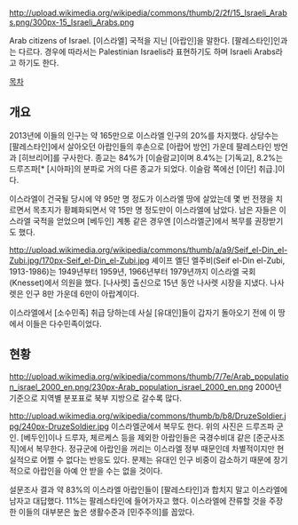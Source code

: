 http://upload.wikimedia.org/wikipedia/commons/thumb/2/2f/15_Israeli_Arabs.png/300px-15_Israeli_Arabs.png

Arab citizens of Israel. [이스라엘] 국적을 지닌 [아랍인]을 말한다. [팔레스타인]인과는 다르다. 경우에 따라서는 Palestinian Israelis라 표현하기도 하며 Israeli Arabs라고 하기도 한다.

[[목차]]
== 개요 ==
2013년에 이들의 인구는 약 165만으로 이스라엘 인구의 20%를 차지했다. 상당수는 [팔레스타인]에서 살아오던 아랍인들의 후손으로 [아랍어 방언] 가운데 팔레스타인 방언과 [히브리어]를 구사한다. 종교는 84%가 [이슬람교]이며 8.4%는 [기독교], 8.2%는 드루즈파[* [시아파]의 분파로 거의 다른 종교가 되었다. 이슬람 쪽에선 [이단] 취급.]이다.

이스라엘이 건국될 당시에 약 95만 명 정도가 이스라엘 땅에 살았는데 몇 번 전쟁을 치르면서 목초지가 황폐화되면서 약 15만 명 정도만이 이스라엘에 남았다. 남은 자들은 이스라엘 국적을 얻었으며 [베두인] 계통 같은 경우엔 [이스라엘군]에서 복무를 권장받기도 했다.

http://upload.wikimedia.org/wikipedia/commons/thumb/a/a9/Seif_el-Din_el-Zubi.jpg/170px-Seif_el-Din_el-Zubi.jpg
셰이프 엘딘 엘주비(Seif el-Din el-Zubi, 1913-1986)는 1949년부터 1959년, 1966년부터 1979년까지 이스라엘 국회(Knesset)에서 의원을 했다. [나사렛] 출신으로 15년 동안 나사렛 시장을 지냈다. 나사렛은 인구 8만 가운데 6만이 아랍계이다.

이스라엘에서 [소수민족] 취급 당하는데 사실 [유대인]들이 갑자기 돌아오기 전에 이 땅에서 이들은 다수민족이었다.
== 현황 ==
http://upload.wikimedia.org/wikipedia/commons/thumb/7/7e/Arab_population_israel_2000_en.png/230px-Arab_population_israel_2000_en.png
2000년 기준으로 지역별 분포표로 북부 지방으로 갈수록 많다.

http://upload.wikimedia.org/wikipedia/commons/thumb/b/b8/DruzeSoldier.jpg/240px-DruzeSoldier.jpg
이스라엘군에서 복무도 한다. 위의 사진은 드루즈파 군인. [베두인]이나 드루자, 체르케스 등을 제외한 아랍인들은 국경수비대 같은 [준군사조직]에서 복무한다. 정규군에 아랍인을 꺼리는 이스라엘 정부 때문인데 차별적이지만 현실적으로 어쩔 수 없다는 반응도 있다. 문제는 유대인 인구 비중이 감소하기 때문에 장기적으로 아랍인을 아예 안 받을 수는 없을 것이다.

설문조사 결과 약 83%의 이스라엘 아랍인들이 [팔레스타인]과 합치지 말고 이스라엘에 남자고 대답했다. 11%는 팔레스타인에 들어가자고 했다. 이스라엘에 잔류할 것을 주장한 이들의 대부분은 높은 생활수준과 [민주주의]를 꼽았다. 
